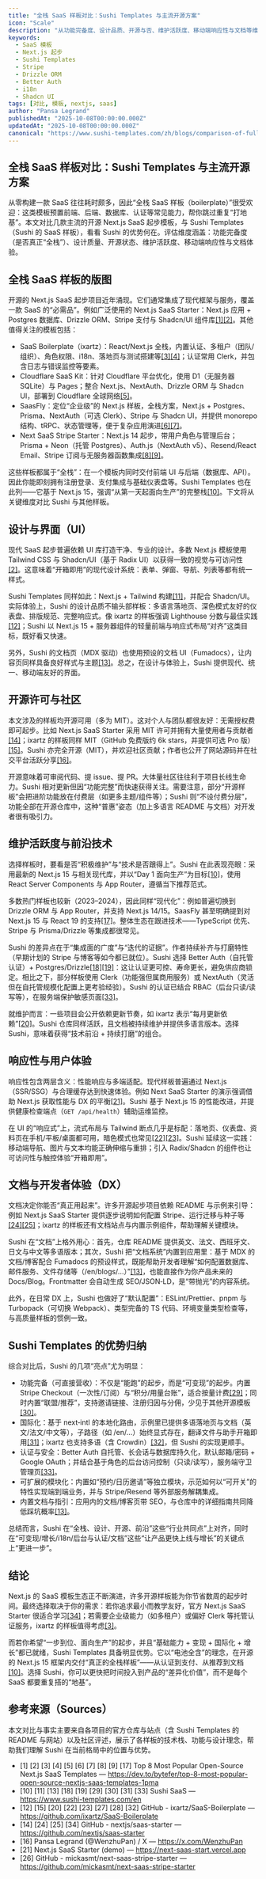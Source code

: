 ```yaml
---
title: "全栈 SaaS 样板对比：Sushi Templates 与主流开源方案"
icon: "Scale"
description: "从功能完备度、设计品质、开源与否、维护活跃度、移动端响应性与文档等维度，对比主流开源 Next.js SaaS 起步项目与 Sushi Templates。"
keywords:
  - SaaS 模板
  - Next.js 起步
  - Sushi Templates
  - Stripe
  - Drizzle ORM
  - Better Auth
  - i18n
  - Shadcn UI
tags: [对比, 模板, nextjs, saas]
author: "Pansa Legrand"
publishedAt: "2025-10-08T00:00:00.000Z"
updatedAt: "2025-10-08T00:00:00.000Z"
canonical: "https://www.sushi-templates.com/zh/blogs/comparison-of-full-stack-saas-boilerplates-vs-sushi-templates"
---
```


## 全栈 SaaS 样板对比：Sushi Templates 与主流开源方案

从零构建一款 SaaS 往往耗时颇多，因此“全栈 SaaS 样板（boilerplate）”很受欢迎：这类模板预置前端、后端、数据库、认证等常见能力，帮你跳过重复“打地基”。本文对比几款主流的开源 Next.js SaaS 起步模板，与 Sushi Templates（Sushi 的 SaaS 样板），看看 Sushi 的优势何在。评估维度涵盖：功能完备度（是否真正“全栈”）、设计质量、开源状态、维护活跃度、移动端响应性与文档体验。

## 全栈 SaaS 样板的版图

开源的 Next.js SaaS 起步项目近年涌现。它们通常集成了现代框架与服务，覆盖一款 SaaS 的“必需品”。例如广泛使用的 Next.js SaaS Starter：Next.js 应用 + Postgres 数据库、Drizzle ORM、Stripe 支付与 Shadcn/UI 组件库<a href="https://dev.to/bytefer/top-8-most-popular-open-source-nextjs-saas-templates-1pma" target="_blank" rel="noopener noreferrer">[1]</a><a href="https://dev.to/bytefer/top-8-most-popular-open-source-nextjs-saas-templates-1pma" target="_blank" rel="noopener noreferrer">[2]</a>。其他值得关注的模板包括：

- SaaS Boilerplate（ixartz）：React/Next.js 全栈，内置认证、多租户（团队/组织）、角色权限、i18n、落地页与测试搭建等<a href="https://dev.to/bytefer/top-8-most-popular-open-source-nextjs-saas-templates-1pma" target="_blank" rel="noopener noreferrer">[3]</a><a href="https://dev.to/bytefer/top-8-most-popular-open-source-nextjs-saas-templates-1pma" target="_blank" rel="noopener noreferrer">[4]</a>；认证常用 Clerk，并包含日志与错误监控等要素。
- Cloudflare SaaS Kit：针对 Cloudflare 平台优化，使用 D1（无服务器 SQLite）与 Pages；整合 Next.js、NextAuth、Drizzle ORM 与 Shadcn UI，部署到 Cloudflare 全球网络<a href="https://dev.to/bytefer/top-8-most-popular-open-source-nextjs-saas-templates-1pma" target="_blank" rel="noopener noreferrer">[5]</a>。
- SaasFly：定位“企业级”的 Next.js 样板，全栈方案，Next.js + Postgres、Prisma、NextAuth（可选 Clerk）、Stripe 与 Shadcn UI，并提供 monorepo 结构、tRPC、状态管理等，便于复杂应用演进<a href="https://dev.to/bytefer/top-8-most-popular-open-source-nextjs-saas-templates-1pma" target="_blank" rel="noopener noreferrer">[6]</a><a href="https://dev.to/bytefer/top-8-most-popular-open-source-nextjs-saas-templates-1pma" target="_blank" rel="noopener noreferrer">[7]</a>。
- Next SaaS Stripe Starter：Next.js 14 起步，带用户角色与管理后台；Prisma + Neon（托管 Postgres）、Auth.js（NextAuth v5）、Resend/React Email、Stripe 订阅与无服务器函数集成<a href="https://dev.to/bytefer/top-8-most-popular-open-source-nextjs-saas-templates-1pma" target="_blank" rel="noopener noreferrer">[8]</a><a href="https://dev.to/bytefer/top-8-most-popular-open-source-nextjs-saas-templates-1pma" target="_blank" rel="noopener noreferrer">[9]</a>。

这些样板都属于“全栈”：在一个模板内同时交付前端 UI 与后端（数据库、API）。因此你能即刻拥有注册登录、支付集成与基础仪表盘等。Sushi Templates 也在此列——它基于 Next.js 15，强调“从第一天起面向生产”的完整栈<a href="https://www.sushi-templates.com/en" target="_blank" rel="noopener noreferrer">[10]</a>。下文将从关键维度对比 Sushi 与其他样板。

## 设计与界面（UI）

现代 SaaS 起步普遍依赖 UI 库打造干净、专业的设计。多数 Next.js 模板使用 Tailwind CSS 与 Shadcn/UI（基于 Radix UI）以获得一致的视觉与可访问性<a href="https://dev.to/bytefer/top-8-most-popular-open-source-nextjs-saas-templates-1pma" target="_blank" rel="noopener noreferrer">[2]</a>。这意味着“开箱即用”的现代设计系统：表单、弹窗、导航、列表等都有统一样式。

Sushi Templates 同样如此：Next.js + Tailwind 构建<a href="https://www.sushi-templates.com/en" target="_blank" rel="noopener noreferrer">[11]</a>，并配合 Shadcn/UI。实际体验上，Sushi 的设计品质不输头部样板：多语言落地页、深色模式友好的仪表盘、排版规范、完整响应式。像 ixartz 的样板强调 Lighthouse 分数与最佳实践<a href="https://github.com/ixartz/SaaS-Boilerplate" target="_blank" rel="noopener noreferrer">[12]</a>；Sushi 以 Next.js 15 + 服务器组件的轻量前端与响应式布局“对齐”这类目标，既好看又快速。

另外，Sushi 的文档页（MDX 驱动）也使用预设的文档 UI（Fumadocs），让内容页同样具备良好样式与主题<a href="https://www.sushi-templates.com/en" target="_blank" rel="noopener noreferrer">[13]</a>。总之，在设计与体验上，Sushi 提供现代、统一、移动端友好的界面。

## 开源许可与社区

本文涉及的样板均开源可用（多为 MIT）。这对个人与团队都很友好：无需授权费即可起步。比如 Next.js SaaS Starter 采用 MIT 许可并拥有大量使用者与贡献者<a href="https://github.com/nextjs/saas-starter" target="_blank" rel="noopener noreferrer">[14]</a>；ixartz 的样板同样 MIT（GitHub 免费版约 6k stars，并提供可选 Pro 版）<a href="https://github.com/ixartz/SaaS-Boilerplate" target="_blank" rel="noopener noreferrer">[15]</a>。Sushi 亦完全开源（MIT），并欢迎社区贡献；作者也公开了网站源码并在社交平台活跃分享<a href="https://x.com/WenzhuPan" target="_blank" rel="noopener noreferrer">[16]</a>。

开源意味着可审阅代码、提 issue、提 PR。大体量社区往往利于项目长线生命力。Sushi 相对更新但因“功能完整”而快速获得关注。需要注意，部分“开源样板”会把进阶功能放在付费层（如更多主题/组件等）；Sushi 则“不设付费分层”，功能全部在开源仓库中，这种“普惠”姿态（加上多语言 README 与文档）对开发者很有吸引力。

## 维护活跃度与前沿技术

选择样板时，要看是否“积极维护”与“技术是否跟得上”。Sushi 在此表现亮眼：采用最新的 Next.js 15 与相关现代库，并以“Day 1 面向生产”为目标<a href="https://www.sushi-templates.com/en" target="_blank" rel="noopener noreferrer">[10]</a>，使用 React Server Components 与 App Router，遵循当下推荐范式。

多数热门样板也较新（2023–2024），因此同样“现代化”：例如普遍切换到 Drizzle ORM 与 App Router，并支持 Next.js 14/15。SaasFly 甚至明确提到对 Next.js 15 与 React 19 的支持<a href="https://dev.to/bytefer/top-8-most-popular-open-source-nextjs-saas-templates-1pma" target="_blank" rel="noopener noreferrer">[17]</a>。整体生态在跟进技术——TypeScript 优先、Stripe 与 Prisma/Drizzle 等集成都很常见。

Sushi 的差异点在于“集成面的广度”与“迭代的证据”。作者持续补齐与打磨特性（早期计划的 Stripe 与博客等如今都已就位）。Sushi 选择 Better Auth（自托管认证）+ Postgres/Drizzle<a href="https://www.sushi-templates.com/en" target="_blank" rel="noopener noreferrer">[18]</a><a href="https://www.sushi-templates.com/en" target="_blank" rel="noopener noreferrer">[19]</a>：这让认证更可控、寿命更长，避免供应商锁定。相比之下，部分样板使用 Clerk（功能强但属商用服务）或 NextAuth（灵活但在自托管规模化配置上更考验经验）。Sushi 的认证已结合 RBAC（后台只读/读写等），在服务端保护敏感页面<a href="https://www.sushi-templates.com/en" target="_blank" rel="noopener noreferrer">[33]</a>。

就维护而言：一些项目会公开依赖更新节奏，如 ixartz 表示“每月更新依赖”<a href="https://github.com/ixartz/SaaS-Boilerplate" target="_blank" rel="noopener noreferrer">[20]</a>。Sushi 仓库同样活跃，且文档被持续维护并提供多语言版本。选择 Sushi，意味着获得“技术前沿 + 持续打磨”的组合。

## 响应性与用户体验

响应性包含两层含义：性能响应与多端适配。现代样板普遍通过 Next.js（SSR/SSG）与合理缓存达到快速体验。例如 Next SaaS Starter 的演示强调借助 Next.js 获取性能与 DX 的平衡<a href="https://next-saas-start.vercel.app" target="_blank" rel="noopener noreferrer">[21]</a>。Sushi 基于 Next.js 15 的性能改进，并提供健康检查端点（`GET /api/health`）辅助运维监控。

在 UI 的“响应式”上，流式布局与 Tailwind 断点几乎是标配：落地页、仪表盘、资料页在手机/平板/桌面都可用，暗色模式也常见<a href="https://github.com/ixartz/SaaS-Boilerplate" target="_blank" rel="noopener noreferrer">[22]</a><a href="https://github.com/ixartz/SaaS-Boilerplate" target="_blank" rel="noopener noreferrer">[23]</a>。Sushi 延续这一实践：移动端导航、图片与文本均能正确伸缩与重排；引入 Radix/Shadcn 的组件也让可访问性与触控体验“开箱即用”。

## 文档与开发者体验（DX）

文档决定你能否“真正用起来”。许多开源起步项目依赖 README 与示例来引导：例如 Next.js SaaS Starter 提供逐步说明如何配置 Stripe、运行迁移与种子等<a href="https://github.com/nextjs/saas-starter" target="_blank" rel="noopener noreferrer">[24]</a><a href="https://github.com/nextjs/saas-starter" target="_blank" rel="noopener noreferrer">[25]</a>；ixartz 的样板还有文档站点与内置示例组件，帮助理解关键模块。

Sushi 在“文档”上格外用心：首先，仓库 README 提供英文、法文、西班牙文、日文与中文等多语版本；其次，Sushi 把“文档系统”内置到应用里：基于 MDX 的文档/博客配合 Fumadocs 的预设样式，既能帮助开发者理解“如何配置数据库、邮件服务、文件存储等（/en/blogs/...）”<a href="https://www.sushi-templates.com/en" target="_blank" rel="noopener noreferrer">[13]</a>，也能直接作为你产品未来的 Docs/Blog。Frontmatter 会自动生成 SEO/JSON‑LD，是“带抛光”的内容系统。

此外，在日常 DX 上，Sushi 也做好了“默认配置”：ESLint/Prettier、pnpm 与 Turbopack（可切换 Webpack）、类型完备的 TS 代码、环境变量类型检查等，与高质量样板的惯例一致。

## Sushi Templates 的优势归纳

综合对比后，Sushi 的几项“亮点”尤为明显：

- 功能完备（可直接营收）：不仅是“能跑”的起步，而是“可变现”的起步。内置 Stripe Checkout（一次性/订阅）与“积分/用量台账”，适合按量计费<a href="https://www.sushi-templates.com/en" target="_blank" rel="noopener noreferrer">[29]</a>；同时内置“联盟/推荐”，支持邀请链接、注册归因与分佣，少见于其他开源模板<a href="https://www.sushi-templates.com/en" target="_blank" rel="noopener noreferrer">[30]</a>。
- 国际化：基于 next‑intl 的本地化路由，示例里已提供多语落地页与文档（英文/法文/中文等），子路径（如 /en/...）始终显式存在，翻译文件与助手开箱即用<a href="https://www.sushi-templates.com/en" target="_blank" rel="noopener noreferrer">[31]</a>；ixartz 也支持多语（含 Crowdin）<a href="https://github.com/ixartz/SaaS-Boilerplate" target="_blank" rel="noopener noreferrer">[32]</a>，但 Sushi 的实现更顺手。
- 认证与安全：Better Auth 自托管、长会话与数据库持久化，默认邮箱/密码 + Google OAuth；并结合基于角色的后台访问控制（只读/读写），服务端守卫管理页<a href="https://www.sushi-templates.com/en" target="_blank" rel="noopener noreferrer">[33]</a>。
- 可扩展的模块化：内置如“预约/日历邀请”等独立模块，示范如何以“可开关”的特性实现端到端业务，并与 Stripe/Resend 等外部服务解耦集成。
- 内置文档与指引：应用内的文档/博客页带 SEO，与仓库中的详细指南共同降低踩坑概率<a href="https://www.sushi-templates.com/en" target="_blank" rel="noopener noreferrer">[13]</a>。

总结而言，Sushi 在“全栈、设计、开源、前沿”这些“行业共同点”上对齐，同时在“可变现/增长/i18n/后台与认证/文档”这些“让产品更快上线与增长”的关键点上“更进一步”。

## 结论

Next.js 的 SaaS 模板生态正不断演进，许多开源样板能为你节省数周的起步时间。最终选择取决于你的需求：若你追求最小而教学友好，官方 Next.js SaaS Starter 很适合学习<a href="https://github.com/nextjs/saas-starter" target="_blank" rel="noopener noreferrer">[34]</a>；若需要企业级能力（如多租户）或偏好 Clerk 等托管认证服务，ixartz 的样板值得考虑<a href="https://dev.to/bytefer/top-8-most-popular-open-source-nextjs-saas-templates-1pma" target="_blank" rel="noopener noreferrer">[3]</a>。

而若你希望“一步到位、面向生产”的起步，并且“基础能力 + 变现 + 国际化 + 增长”都已就绪，Sushi Templates 具备明显优势。它以“电池全含”的理念，在开源的 Next.js 15 框架内交付“真正的全栈样板”——从认证到支付、从推荐到文档<a href="https://www.sushi-templates.com/en" target="_blank" rel="noopener noreferrer">[10]</a>。选择 Sushi，你可以更快把时间投入到产品的“差异化价值”，而不是每个 SaaS 都要重复搭的“地基”。

## 参考来源（Sources）

本文对比与事实主要来自各项目的官方仓库与站点（含 Sushi Templates 的 README 与网站）以及社区评述，展示了各样板的技术栈、功能与设计理念，帮助我们理解 Sushi 在当前格局中的位置与优势。

 - [1] [2] [3] [4] [5] [6] [7] [8] [9] [17] Top 8 Most Popular Open-Source Next.js SaaS Templates — https://dev.to/bytefer/top-8-most-popular-open-source-nextjs-saas-templates-1pma
 - [10] [11] [13] [18] [19] [29] [30] [31] [33] Sushi SaaS — https://www.sushi-templates.com/en
 - [12] [15] [20] [22] [23] [27] [28] [32] GitHub - ixartz/SaaS-Boilerplate — https://github.com/ixartz/SaaS-Boilerplate
 - [14] [24] [25] [34] GitHub - nextjs/saas-starter — https://github.com/nextjs/saas-starter
 - [16] Pansa Legrand (@WenzhuPan) / X — https://x.com/WenzhuPan
 - [21] Next.js SaaS Starter (demo) — https://next-saas-start.vercel.app
 - [26] GitHub - mickasmt/next-saas-stripe-starter — https://github.com/mickasmt/next-saas-stripe-starter

